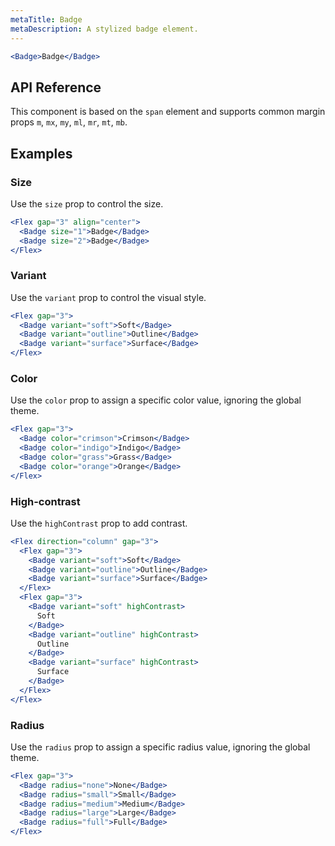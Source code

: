 ```yaml
---
metaTitle: Badge
metaDescription: A stylized badge element.
---
```


```jsx live=true
<Badge>Badge</Badge>
```

## API Reference

This component is based on the `span` element and supports common margin props `m`, `mx`, `my`, `ml`, `mr`, `mt`, `mb`.

<ThemesPropsTable name="badge" />

## Examples

### Size

Use the `size` prop to control the size.

```jsx live=true
<Flex gap="3" align="center">
  <Badge size="1">Badge</Badge>
  <Badge size="2">Badge</Badge>
</Flex>
```

### Variant

Use the `variant` prop to control the visual style.

```jsx live=true
<Flex gap="3">
  <Badge variant="soft">Soft</Badge>
  <Badge variant="outline">Outline</Badge>
  <Badge variant="surface">Surface</Badge>
</Flex>
```

### Color

Use the `color` prop to assign a specific color value, ignoring the global theme.

```jsx live=true
<Flex gap="3">
  <Badge color="crimson">Crimson</Badge>
  <Badge color="indigo">Indigo</Badge>
  <Badge color="grass">Grass</Badge>
  <Badge color="orange">Orange</Badge>
</Flex>
```

### High-contrast

Use the `highContrast` prop to add contrast.

```jsx live=true
<Flex direction="column" gap="3">
  <Flex gap="3">
    <Badge variant="soft">Soft</Badge>
    <Badge variant="outline">Outline</Badge>
    <Badge variant="surface">Surface</Badge>
  </Flex>
  <Flex gap="3">
    <Badge variant="soft" highContrast>
      Soft
    </Badge>
    <Badge variant="outline" highContrast>
      Outline
    </Badge>
    <Badge variant="surface" highContrast>
      Surface
    </Badge>
  </Flex>
</Flex>
```

### Radius

Use the `radius` prop to assign a specific radius value, ignoring the global theme.

```jsx live=true
<Flex gap="3">
  <Badge radius="none">None</Badge>
  <Badge radius="small">Small</Badge>
  <Badge radius="medium">Medium</Badge>
  <Badge radius="large">Large</Badge>
  <Badge radius="full">Full</Badge>
</Flex>
```
